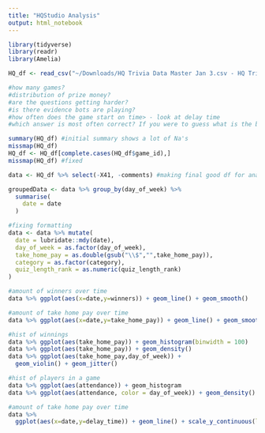 ```yaml
---
title: "HQStudio Analysis"
output: html_notebook
---
```



```r
library(tidyverse)
library(readr)
library(Amelia)

```


```r
HQ_df <- read_csv("~/Downloads/HQ Trivia Data Master Jan 3.csv - HQ Trivia Data Master Jan 3.csv.csv")

```

```r
#how many games? 
#distribution of prize money? 
#are the questions getting harder? 
#is there evidence bots are playing? 
#how often does the game start on time> - look at delay time 
#which answer is most often correct? If you were to guess what is the best letter to guess? 

summary(HQ_df) #initial summary shows a lot of Na's
missmap(HQ_df)
HQ_df <- HQ_df[complete.cases(HQ_df$game_id),]
missmap(HQ_df) #fixed

data <- HQ_df %>% select(-X41, -comments) #making final good df for analysis

groupedData <- data %>% group_by(day_of_week) %>% 
  summarise(
    date = date
  )

#fixing formatting 
data <- data %>% mutate(
  date = lubridate::mdy(date),
  day_of_week = as.factor(day_of_week),
  take_home_pay = as.double(gsub("\\$","",take_home_pay)),
  category = as.factor(category),
  quiz_length_rank = as.numeric(quiz_length_rank)
)

#amount of winners over time
data %>% ggplot(aes(x=date,y=winners)) + geom_line() + geom_smooth()

#amount of take home pay over time 
data %>% ggplot(aes(x=date,y=take_home_pay)) + geom_line() + geom_smooth()

#hist of winnings
data %>% ggplot(aes(take_home_pay)) + geom_histogram(binwidth = 100)
data %>% ggplot(aes(take_home_pay)) + geom_density()
data %>% ggplot(aes(take_home_pay,day_of_week)) + 
  geom_violin() + geom_jitter()

#hist of players in a game
data %>% ggplot(aes(attendance)) + geom_histogram
data %>% ggplot(aes(attendance, color = day_of_week)) + geom_density() + scale_x_continuous(limits = c(0,1000000))

#amount of take home pay over time 
data %>% 
  ggplot(aes(x=date,y=delay_time)) + geom_line() + scale_y_continuous(limits = c(0,50)) + geom_smooth()

```

